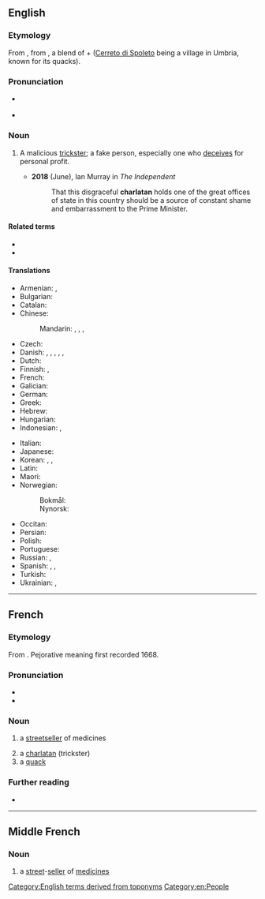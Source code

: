 {{also|charlatán}}
==English==
{{wikipedia}}

===Etymology===
From {{der|en|frm|charlatan}}, from {{der|en|roa-oit|-}} {{m|it|ciarlatano||quack}}, a blend of {{m|it|ciarlatore||chatterer}} + {{m|it|cerretano||hawker, quack|lit=native of Cerreto}} ([[Cerreto di Spoleto]] being a village in Umbria, known for its quacks).

===Pronunciation===
* {{a|US}} {{IPA|/ˈʃɑɹlətən/|lang=en}}
* {{audio|En-ca-charlatan.oga|Audio (Canadian)|lang=en}}

===Noun===
{{en-noun}}

# A malicious [[trickster]]; a fake person, especially one who [[deceive|deceives]] for personal profit.
#: {{syn|en|trickster|swindler|Thesaurus:deceiver}}
#* '''2018''' (June), Ian Murray in ''The Independent''
#*: That this disgraceful '''charlatan''' holds one of the great offices of state in this country should be a source of constant shame and embarrassment to the Prime Minister.

====Related terms====
* {{l|en|charlatanism}}
* {{l|en|charlatanry}}

====Translations====
{{trans-top|malicious trickster}}
* Armenian: {{t|hy|ընդվայրաբան}}, {{t+|hy|շառլատան}}
* Bulgarian: {{t+|bg|шарлата́нин|m}}
* Catalan: {{t+|ca|xarlatà|m}}
* Chinese:
*: Mandarin: {{t+|cmn|騙子|sc=Hani}}, {{t+|cmn|骗子|tr=piànzǐ|sc=Hani}}, {{qualifier|quack}} {{t+|cmn|庸醫|sc=Hani}}, {{t+|cmn|庸医|tr=yōngyī|sc=Hani}}
* Czech: {{t+|cs|šarlatán|m}}
* Danish: {{t|da|charlatan|c}}, {{t|da|fupmager|c}}, {{t|da|snydepels|c}}, {{t|da|fidusmager|c}}, {{t|da|svindler|c}}, {{t|da|platugle|c}}
* Dutch: {{t+|nl|charlatan|m}}
* Finnish: {{t+|fi|huijari}}, {{t+|fi|puoskari}}
* French: {{t+|fr|charlatan|m}}
* Galician: {{t|gl|charlatán|m}}
* German: {{t+|de|Scharlatan|m}}
* Greek: {{t+|el|αγύρτης|m}}
* Hebrew: {{t+|he|שרלטן|m|tr=šarletan}}
* Hungarian: {{t+|hu|sarlatán}}
* Indonesian: {{t+|id|penipu}}, {{t+|id|dukun}}
{{trans-mid}}
* Italian: {{t+|it|ciarlatano|m}}
* Japanese: {{t|ja|薮医者|tr=yabuisha|sc=Jpan}}
* Korean: {{t+|ko|사기꾼|sc=Hani}}, {{t|ko|허풍선이|sc=Hani}}, {{t|ko|돌팔이}}
* Latin: {{t|la|magus}}
* Maori: {{t|mi|tohunga kēhua}}
* Norwegian:
*: Bokmål: {{t+|nb|sjarlatan|m}}
*: Nynorsk: {{t|nn|sjarlatan|m}}
* Occitan: {{t|oc|charlatan|m}}
* Persian: {{t+|fa|شارلاتان|tr=šârlâtân|sc=fa-Arab}}
* Polish: {{t+|pl|szarlatan|m}}
* Portuguese: {{t+|pt|charlatão|m}}
* Russian: {{t+|ru|шарлата́н|m}}, {{t+|ru|шарлата́нка|f}}
* Spanish: {{t+|es|charlatán|m}}, {{t+|es|vendehúmos}}, {{t|es|vendedor de crecepelo}}
* Turkish: {{t+|tr|şarlatan}}
* Ukrainian: {{t+|uk|дури́світ|m|sc=Cyrl}}, {{t|uk|пройди́світ|m|sc=Cyrl}}
{{trans-bottom}}

[[Category:English terms derived from toponyms]]
[[Category:en:People]]

----

==French==

===Etymology===
From {{bor|fr|it|ciarlatano}}. Pejorative meaning first recorded 1668.

===Pronunciation===
* {{fr-IPA}}
* {{audio|Fr-charlatan.ogg|charlatan|lang=fr}}

===Noun===
{{fr-noun|m|f=charlatane}}

# {{lb|fr|dated}} a [[streetseller]] of medicines
# a [[charlatan#English|charlatan]] (trickster)
# a [[quack]]

===Further reading===
* {{R:TLFi}}

----

==Middle French==

===Noun===
{{frm-noun|m}}

# a [[street]]-[[seller]] of [[medicine]]s